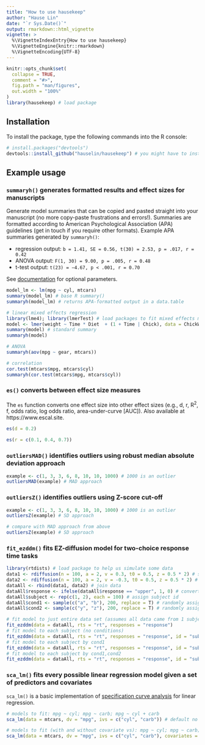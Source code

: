```yaml
---
title: "How to use hausekeep"
author: "Hause Lin"
date: "`r Sys.Date()`"
output: rmarkdown::html_vignette
vignette: >
  %\VignetteIndexEntry{How to use hausekeep}
  %\VignetteEngine{knitr::rmarkdown}
  %\VignetteEncoding{UTF-8}
---
```


```r
knitr::opts_chunk$set(
  collapse = TRUE,
  comment = "#>",
  fig.path = "man/figures",
  out.width = "100%"
)
library(hausekeep) # load package
```

## Installation

To install the package, type the following commands into the R console:

```r
# install.packages("devtools")
devtools::install_github("hauselin/hausekeep") # you might have to install devtools first (see above)
```

## Example usage

### `summaryh()` generates formatted results and effect sizes for manuscripts

Generate model summaries that can be copied and pasted straight into your manuscript (no more copy-paste frustrations and errors!). Summaries are formatted according to American Psychological Association (APA) guidelines (get in touch if you require other formats). Example APA summaries generated by `summaryh()`: 

* regression output: `b = 1.41, SE = 0.56, t(30) = 2.53, p = .017, r = 0.42`
* ANOVA output: `F(1, 30) = 9.00, p = .005, r = 0.48`
* t-test output: `t(23) = −4.67, p < .001, r = 0.70`

See [documentation](https://hauselin.github.io/hausekeep/reference/summaryh.html) for optional parameters. 

```r
model_lm <- lm(mpg ~ cyl, mtcars) 
summary(model_lm) # base R summary()
summaryh(model_lm) # returns APA-formatted output in a data.table

# linear mixed effects regression
library(lme4); library(lmerTest) # load packages to fit mixed effects models
model <- lmer(weight ~ Time * Diet  + (1 + Time | Chick), data = ChickWeight)
summary(model) # standard summary
summaryh(model)

# ANOVA
summaryh(aov(mpg ~ gear, mtcars))

# correlation
cor.test(mtcars$mpg, mtcars$cyl)
summaryh(cor.test(mtcars$mpg, mtcars$cyl))
```

### `es()` converts between effect size measures

The `es` function converts one effect size into other effect sizes (e.g., d, r, R<sup>2</sup>, f, odds ratio, log odds ratio, area-under-curve [AUC]). Also available at https://www.escal.site.

```r
es(d = 0.2)

es(r = c(0.1, 0.4, 0.7))
```

### `outliersMAD()` identifies outliers using robust median absolute deviation approach

```r
example <- c(1, 3, 3, 6, 8, 10, 10, 1000) # 1000 is an outlier
outliersMAD(example) # MAD approach
```

### `outliersZ()` identifies outliers using Z-score cut-off

```r
example <- c(1, 3, 3, 6, 8, 10, 10, 1000) # 1000 is an outlier
outliersZ(example) # SD approach

# compare with MAD approach from above
outliersZ(example) # SD approach
```

### `fit_ezddm()` fits EZ-diffusion model for two-choice response time tasks

```r
library(rtdists) # load package to help us simulate some data
data1 <- rdiffusion(n = 100, a = 2, v = 0.3, t0 = 0.5, z = 0.5 * 2) # simulate data
data2 <- rdiffusion(n = 100, a = 2, v = -0.3, t0 = 0.5, z = 0.5 * 2) # simulate data
dataAll <- rbind(data1, data2) # join data
dataAll$response <- ifelse(dataAll$response == "upper", 1, 0) # convert responses to 1 and 0
dataAll$subject <- rep(c(1, 2), each = 100) # assign subject id
dataAll$cond1 <- sample(c("a", "b"), 200, replace = T) # randomly assign conditions a/b
dataAll$cond2 <- sample(c("y", "z"), 200, replace = T) # randomly assign conditions y/z

# fit model to just entire data set (assumes all data came from 1 subject)
fit_ezddm(data = dataAll, rts = "rt", responses = "response")
# fit model to each subject (no conditions)
fit_ezddm(data = dataAll, rts = "rt", responses = "response", id = "subject") 
# fit model to each subject by cond1
fit_ezddm(data = dataAll, rts = "rt", responses = "response", id = "subject", group = "cond1") 
# fit model to each subject by cond1,cond2
fit_ezddm(data = dataAll, rts = "rt", responses = "response", id = "subject", group = c("cond1", "cond2"))
```

### `sca_lm()` fits every possible linear regression model given a set of predictors and covariates

`sca_lm()` is a basic implementation of [specification curve analysis](https://www.nature.com/articles/s41562-020-0912-z) for linear regression.

```r
# models to fit: mpg ~ cyl; mpg ~ carb; mpg ~ cyl + carb
sca_lm(data = mtcars, dv = "mpg", ivs = c("cyl", "carb")) # default no covariates 

# models to fit (with and without covariate vs): mpg ~ cyl; mpg ~ carb; mpg ~ cyl + carb
sca_lm(data = mtcars, dv = "mpg", ivs = c("cyl", "carb"), covariates = "vs")
```
